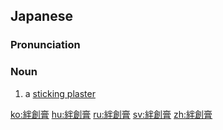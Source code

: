 ==Japanese==
{{wikipedia|lang=ja}}
{{ja-kanjitab|ばん|そう|こう|yomi=o}}

===Pronunciation===
{{ja-pron|ばんそうこう|y=o|acc=0}}

===Noun===
{{ja-noun|ばんそうこう|hhira=ばんさうかう}}

# a [[sticking plaster]]

[[ko:絆創膏]]
[[hu:絆創膏]]
[[ru:絆創膏]]
[[sv:絆創膏]]
[[zh:絆創膏]]
